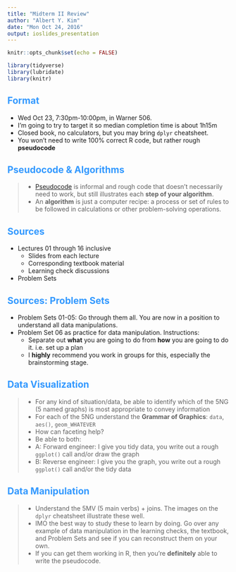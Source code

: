 ```yaml
---
title: "Midterm II Review"
author: "Albert Y. Kim"
date: "Mon Oct 24, 2016"
output: ioslides_presentation
---
```


<style>
h2 { 
 color: #3399ff;		
}
h3 { 
 color: #3399ff;		
}
slides > slide.backdrop {
  background: white;
}
</style>

```r
knitr::opts_chunk$set(echo = FALSE)
```

```r
library(tidyverse)
library(lubridate)
library(knitr)
```




## Format

* Wed Oct 23, 7:30pm-10:00pm, in Warner 506.
* I'm going to try to target it so median completion time is about 1h15m
* Closed book, no calculators, but you may bring `dplyr` cheatsheet.
* You won't need to write 100% correct R code, but rather rough **pseudocode**




## Pseudocode & Algorithms

> * [Pseudocode](http://image.slidesharecdn.com/pseudocode-111128151539-phpapp02/95/introduction-to-pseudocode-38-638.jpg?cb=1393513763)
is informal and rough code that doesn't necessarily need to work, but still
illustrates each **step of your algorithm**.
> * An **algorithm** is just a computer recipe: a process or set of rules to be followed in
calculations or other problem-solving operations.




## Sources

* Lectures 01 through 16 inclusive
    + Slides from each lecture
    + Corresponding textbook material
    + Learning check discussions
* Problem Sets




## Sources: Problem Sets

* Problem Sets 01-05: Go through them all. You are now in a position to understand all data manipulations.
* Problem Set 06 as practice for data manipulation. Instructions:
    + Separate out **what** you are going to do from **how** you are going to do it. i.e. set up a plan
    + I **highly** recommend you work in groups for this, especially the brainstorming stage.




## Data Visualization

> * For any kind of situation/data, be able to identify which of the 5NG (5 named graphs) is most 
appropriate to convey information
> * For each of the 5NG understand the **Grammar of Graphics**: `data`, `aes()`, `geom_WHATEVER`
> * How can faceting help?
> * Be able to both:
> * A: Forward engineer: I give you tidy data, you write out a rough `ggplot()` call and/or draw the graph
> * B: Reverse engineer: I give you the graph, you write out a rough `ggplot()` call and/or the tidy data




## Data Manipulation

> * Understand the 5MV (5 main verbs) + joins. The images on the `dplyr`
cheatsheet illustrate these well.
> * IMO the best way to study these to learn by doing. Go over any example of data manipulation in
the learning checks, the textbook, and Problem Sets and see if you can reconstruct them on your own.
> * If you can get them working in R, then you're **definitely** able to write the pseudocode.
